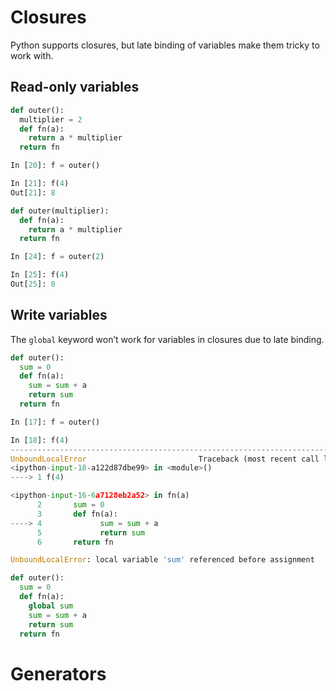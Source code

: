 Closures
========
Python supports closures, but late binding of variables make them tricky
to work with.



Read-only variables
-------------------
```python
def outer():
  multiplier = 2
  def fn(a):
    return a * multiplier
  return fn
```

```python
In [20]: f = outer()

In [21]: f(4)
Out[21]: 8
```



```python
def outer(multiplier):
  def fn(a):
    return a * multiplier
  return fn
```

```python
In [24]: f = outer(2)

In [25]: f(4)
Out[25]: 8
```

Write variables
---------------
The `global` keyword won't work for variables in closures due to late binding.

```python
def outer():
  sum = 0
  def fn(a):
    sum = sum + a
    return sum
  return fn
```

```python
In [17]: f = outer()

In [18]: f(4)
---------------------------------------------------------------------------
UnboundLocalError                         Traceback (most recent call last)
<ipython-input-18-a122d87dbe99> in <module>()
----> 1 f(4)

<ipython-input-16-6a7128eb2a52> in fn(a)
      2       sum = 0
      3       def fn(a):
----> 4             sum = sum + a
      5             return sum
      6       return fn

UnboundLocalError: local variable 'sum' referenced before assignment
```

```python
def outer():
  sum = 0
  def fn(a):
    global sum
    sum = sum + a
    return sum
  return fn
```

Generators
==========

